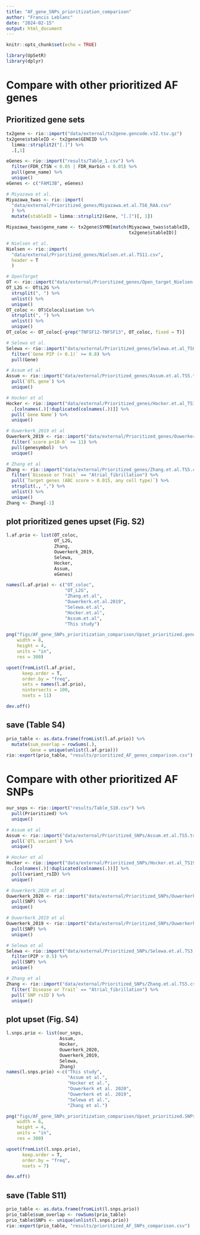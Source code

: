 ```yaml
---
title: "AF_gene_SNPs_prioritization_comparison"
author: "Francis Leblanc"
date: "2024-02-15"
output: html_document
---
```


```r
knitr::opts_chunk$set(echo = TRUE)

library(UpSetR)
library(dplyr)
```

# Compare with other prioritized AF genes

## Prioritized gene sets

```r
tx2gene <- rio::import("data/external/tx2gene.gencode.v32.tsv.gz")
tx2gene$stableID <- tx2gene$GENEID %>% 
  limma::strsplit2("[.]") %>% 
  .[,1]

eGenes <- rio::import("results/Table_1.csv") %>% 
  filter(FDR_CTSN < 0.05 | FDR_Harbin < 0.05) %>% 
  pull(gene_name) %>% 
  unique()
eGenes <- c("FAM13B", eGenes)

# Miyazawa et al.
Miyazawa_twas <- rio::import(
  "data/external/Prioritized_genes/Miyazawa.et.al.TS6_RAA.csv"
  ) %>% 
  mutate(stableID = limma::strsplit2(Gene, "[.]")[, 1])

Miyazawa_twas$gene_name <- tx2gene$SYMB[match(Miyazawa_twas$stableID, 
                                              tx2gene$stableID)]

# Nielsen et al.
Nielsen <- rio::import(
  "data/external/Prioritized_genes/Nielsen.et.al.TS11.csv", 
  header = T
  )

# OpenTarget 
OT <- rio::import("data/external/Prioritized_genes/Open_target_Nielsen.csv")
OT_L2G <- OT$L2G %>% 
  strsplit(", ") %>% 
  unlist() %>% 
  unique()
OT_coloc <- OT$Colocalisation %>% 
  strsplit(", ") %>% 
  unlist() %>%
  unique()
OT_coloc <- OT_coloc[-grep("TNFSF12-TNFSF13", OT_coloc, fixed = T)]

# Selewa et al.
Selewa <- rio::import("data/external/Prioritized_genes/Selewa.et.al_TS8.csv") %>% 
  filter(`Gene PIP (> 0.1)` >= 0.8) %>% 
  pull(Gene)

# Assum et al
Assum <- rio::import("data/external/Prioritized_genes/Assum.et.al.TS5.tsv") %>% 
  pull(`QTL gene`) %>% 
  unique()

# Hocker et al
Hocker <- rio::import("data/external/Prioritized_genes/Hocker.et.al_TS19_genes_variants_PPi_0.csv") %>% 
  .[colnames(.)[!duplicated(colnames(.))]] %>%  
  pull(`Gene Name`) %>% 
  unique()

# Ouwerkerk_2019 et al
Ouwerkerk_2019 <- rio::import("data/external/Prioritized_genes/Ouwerkerk.et.al_2019_TS1.csv") %>%
  filter(`score p<10-6` >= 11) %>%
  pull(genesymbol)  %>%
  unique()

# Zhang et al
Zhang <- rio::import("data/external/Prioritized_genes/Zhang.et.al.TS5.csv") %>%
  filter(`Disease or Trait` == "Atrial_fibrillation") %>%
  pull(`Target genes (ABC score > 0.015, any cell type)`) %>%
  strsplit(., ",") %>%
  unlist() %>%
  unique()
Zhang <- Zhang[-1]
```

## plot prioritized genes upset (Fig. S2)

```r
l.af.prio <- list(OT_coloc,
                  OT_L2G,
                  Zhang,
                  Ouwerkerk_2019,
                  Selewa,
                  Hocker,
                  Assum,
                  eGenes)

names(l.af.prio) <- c("OT_coloc",
                      "OT_L2G",
                      "Zhang.et.al",
                      "Ouwerkerk.et.al.2019",
                      "Selewa.et.al",
                      "Hocker.et.al",
                      "Assum.et.al",
                      "This study")

png("figs/AF_gene_SNPs_prioritization_comparison/Upset_prioritized.genes_comparison.png",
    width = 8,
    height = 4,
    units = "in",
    res = 300)

upset(fromList(l.af.prio),
      keep.order = T,
      order.by = "freq",
      sets = names(l.af.prio),
      nintersects = 100,
      nsets = 11)

dev.off()
```

## save (Table S4)

```r
prio_table <- as.data.frame(fromList(l.af.prio)) %>% 
  mutate(sum_overlap = rowSums(.),
         Gene = unique(unlist(l.af.prio)))
rio::export(prio_table, "results/prioritized_AF_genes_comparison.csv")
```

# Compare with other prioritized AF SNPs

```r
our_snps <- rio::import("results/Table_S10.csv") %>% 
  pull(Prioritized) %>% 
  unique()

# Assum et al
Assum <- rio::import("data/external/Prioritized_SNPs/Assum.et.al.TS5.tsv") %>% 
  pull(`QTL variant`) %>% 
  unique()

# Hocker et al
Hocker <- rio::import("data/external/Prioritized_SNPs/Hocker.et.al_TS19_genes_variants_PPi_0.1.csv") %>% 
  .[colnames(.)[!duplicated(colnames(.))]] %>% 
  pull(variant_rsID) %>% 
  unique()

# Ouwerkerk_2020 et al
Ouwerkerk_2020 <- rio::import("data/external/Prioritized_SNPs/Ouwerkerk.et.al.2020_TS5.tsv") %>% 
  pull(SNP) %>% 
  unique()

# Ouwerkerk_2019 et al
Ouwerkerk_2019 <- rio::import("data/external/Prioritized_SNPs/Ouwerkerk.et.al_2019_TS2.csv") %>% 
  pull(SNP) %>% 
  unique()

# Selewa et al
Selewa <- rio::import("data/external/Prioritized_SNPs/Selewa.et.al.TS3.csv") %>% 
  filter(PIP > 0.5) %>% 
  pull(SNP) %>% 
  unique()

# Zhang et al
Zhang <- rio::import("data/external/Prioritized_SNPs/Zhang.et.al.TS5.csv") %>% 
  filter(`Disease or Trait` == "Atrial_fibrillation") %>% 
  pull(`SNP rsID`) %>% 
  unique()
```

## plot upset (Fig. S4)

```r
l.snps.prio <- list(our_snps, 
                    Assum, 
                    Hocker,
                    Ouwerkerk_2020, 
                    Ouwerkerk_2019,
                    Selewa, 
                    Zhang)
names(l.snps.prio) <-c("This study",
                       "Assum et al.",
                       "Hocker et al.",
                       "Ouwerkerk et al. 2020",
                       "Ouwerkerk et al. 2019",
                       "Selewa et al.",
                       "Zhang et al.")

png("figs/AF_gene_SNPs_prioritization_comparison/Upset_prioritized.SNPs_comparison.png", 
    width = 6, 
    height = 4, 
    units = "in",
    res = 300) 

upset(fromList(l.snps.prio),
      keep.order = T, 
      order.by = "freq",
      nsets = 7)

dev.off()
```

## save (Table S11)

```r
prio_table <- as.data.frame(fromList(l.snps.prio))
prio_table$sum_overlap <- rowSums(prio_table)
prio_table$SNPs <- unique(unlist(l.snps.prio))
rio::export(prio_table, "results/prioritized_AF_SNPs_comparison.csv")
```


















